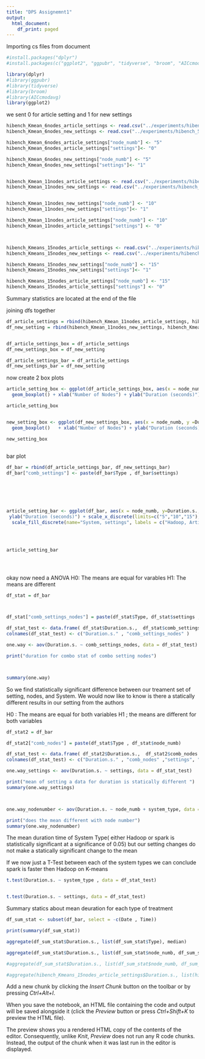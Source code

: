 ```yaml
---
title: "DPS Assignemnt1"
output:
  html_document:
    df_print: paged
---
```


Importing cs files from document


```r
#install.packages("dplyr")
#install.packages(c("ggplot2", "ggpubr", "tidyverse", "broom", "AICcmodavg"))

library(dplyr)
#library(ggpubr)
#library(tidyverse)
#library(broom)
#library(AICcmodavg)
library(ggplot2)

```

we sent 0 for article setting and 1 for new settings
```r


hibench_Kmean_6nodes_article_settings <- read.csv("../experiments/hibench_5workers1master_original.report", sep="")
hibench_Kmean_6nodes_new_settings <- read.csv("../experiments/hibench_5workers1master.report", sep="")

hibench_Kmean_6nodes_article_settings["node_numb"] <- "5"
hibench_Kmean_6nodes_article_settings["settings"]<- "0"

hibench_Kmean_6nodes_new_settings["node_numb"] <- "5"
hibench_Kmean_6nodes_new_settings["settings"]<- "1" 


hibench_Kmean_11nodes_article_settings <- read.csv("../experiments/hibench_10workers1master_original.report", sep="")
hibench_Kmean_11nodes_new_settings <- read.csv("../experiments/hibench_10workers1master.report", sep="")


hibench_Kmean_11nodes_new_settings["node_numb"] <- "10"
hibench_Kmean_11nodes_new_settings["settings"]<- "1"

hibench_Kmean_11nodes_article_settings["node_numb"] <- "10"
hibench_Kmean_11nodes_article_settings["settings"] <- "0"



hibench_Kmeans_15nodes_article_settings <- read.csv("../experiments/hibench_15workers1master_original.report", sep="")
hibench_Kmeans_15nodes_new_settings <- read.csv("../experiments/hibench_15workers1master.report", sep="")

hibench_Kmeans_15nodes_new_settings["node_numb"] <- "15"
hibench_Kmeans_15nodes_new_settings["settings"]<- "1"

hibench_Kmeans_15nodes_article_settings["node_numb"] <- "15"
hibench_Kmeans_15nodes_article_settings["settings"] <- "0"


```

Summary statistics are located at the end of the file

joining dfs together
```r

df_article_settings = rbind(hibench_Kmean_11nodes_article_settings, hibench_Kmean_6nodes_article_settings, hibench_Kmeans_15nodes_article_settings)
df_new_setting = rbind(hibench_Kmean_11nodes_new_settings, hibench_Kmean_6nodes_new_settings, hibench_Kmeans_15nodes_new_settings)


df_article_settings_box = df_article_settings
df_new_settings_box = df_new_setting

df_article_settings_bar = df_article_settings
df_new_settings_bar = df_new_setting

```

now create 2 box plots 

```r
article_setting_box <- ggplot(df_article_settings_box, aes(x = node_numb, y = Duration.s., fill= Type)) +
  geom_boxplot() + xlab("Number of Nodes") + ylab("Duration (seconds)") + scale_x_discrete(limits=c("5","10","15")) + expand_limits(x = 0, y = 0)# + ggtitle("K-means performace with Article Settings") 

article_setting_box 


new_setting_box <- ggplot(df_new_settings_box, aes(x = node_numb, y =Duration.s., fill= Type)) +
  geom_boxplot()   + xlab("Number of Nodes") + ylab("Duration (seconds)") + scale_x_discrete(limits=c("5","10","15")) + expand_limits(x = 0, y = 0) #+ ggtitle("K-means performace with Our Settings")

new_setting_box 
 
```






bar plot
```r


df_bar = rbind(df_article_settings_bar, df_new_settings_bar)
df_bar["comb_settings"] <- paste(df_bar$Type , df_bar$settings)






article_setting_bar <- ggplot(df_bar, aes(x = node_numb, y=Duration.s., fill = comb_settings)) + geom_bar(stat="identity" , position='dodge') +
 ylab("Duration (seconds)") + scale_x_discrete(limits=c("5","10","15"), name="Number of Nodes") +
  scale_fill_discrete(name="System, settings", labels = c("Hadoop, Article", "Hadoop , Our", "Spark , Article", "Spark , Our")) # + ggtitle("K-means performace ") 
  



article_setting_bar 





```

okay now need a ANOVA 
H0: The means are equal for varables
H1: The means are different 

```r

df_stat = df_bar



df_stat["comb_settings_nodes"] = paste(df_stat$Type, df_stat$settings ,df_stat$node_numb)

df_stat_test <- data.frame( df_stat$Duration.s.,  df_stat$comb_settings_nodes)
colnames(df_stat_test) <- c("Duration.s." , "comb_settings_nodes" )

one.way <- aov(Duration.s. ~ comb_settings_nodes, data = df_stat_test)

print("duration for combo stat of combo setting nodes")



summary(one.way)


```
So we find statistically significant difference between our treament set of setting, nodes, and System. We would now like to know is there a statically different results in our setting from the authors

H0 : The means are equal for both variables 
H1 ; the means are different for both variables 

```r
df_stat2 = df_bar

df_stat2["comb_nodes"] = paste(df_stat$Type , df_stat$node_numb)

df_stat_test <- data.frame( df_stat2$Duration.s.,  df_stat2$comb_nodes , df_stat2$settings, df_stat2$node_numb, df_stat2$Type)
colnames(df_stat_test) <- c("Duration.s." , "comb_nodes" ,"settings", "node_numb", "system_type")

one.way_settings <- aov(Duration.s. ~ settings, data = df_stat_test)

print("mean of setting a data for duration is statically different ")
summary(one.way_settings)



one.way_nodenumber <- aov(Duration.s. ~ node_numb + system_type, data = df_stat_test)

print("does the mean different with node number")
summary(one.way_nodenumber)


```
The mean duration time of System Type( either Hadoop or spark is statistically significant at a significance of 0.05) but our setting changes do not make a statically significant change to the mean 


If we now just a T-Test between each of the system types we can conclude spark is faster then Hadoop on K-means 


```r


t.test(Duration.s. ~ system_type , data = df_stat_test)



```


```r

t.test(Duration.s. ~ settings, data = df_stat_test)

```

Summary statics about mean deuration for each type of treatment

```r
df_sum_stat <- subset(df_bar, select = -c(Date , Time))

print(summary(df_sum_stat))

aggregate(df_sum_stat$Duration.s., list(df_sum_stat$Type), median)

aggregate(df_sum_stat$Duration.s., list(df_sum_stat$node_numb, df_sum_stat$Type, df_sum_stat$settings ), median)

#aggregate(df_sum_stat$Duration.s., list(df_sum_stat$node_numb, df_sum_stat$Type, df_sum_stat$settings ), count)

#aggregate(hibench_Kmeans_15nodes_article_settings$Duration.s., list(hibench_Kmeans_15nodes_article_settings$Type), median)


```


Add a new chunk by clicking the *Insert Chunk* button on the toolbar or by pressing *Ctrl+Alt+I*.

When you save the notebook, an HTML file containing the code and output will be saved alongside it (click the *Preview* button or press *Ctrl+Shift+K* to preview the HTML file).

The preview shows you a rendered HTML copy of the contents of the editor. Consequently, unlike *Knit*, *Preview* does not run any R code chunks. Instead, the output of the chunk when it was last run in the editor is displayed.
